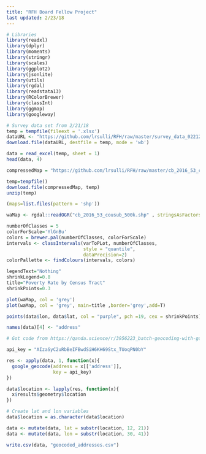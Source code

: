 ```yaml
---
title: "RFH Board Fellow Project"
last updated: 2/23/18
---
```


```r
# Libraries
library(readxl)
library(dplyr)
library(moments)
library(stringr)
library(scales)
library(ggplot2)
library(jsonlite)
library(utils)
library(rgdal)
library(readstata13)
library(RColorBrewer)
library(classInt)
library(ggmap)
library(googleway)
```

```r
# Survey data set from 2/21/18
temp = tempfile(fileext = '.xlsx')
dataURL <- "https://github.com/lrsulli/RFH/raw/master/survey_data_02212018.xlsx"
download.file(dataURL, destfile = temp, mode = 'wb')

data = read_excel(temp, sheet = 1)
head(data, 4)
```

```r
compressedMap = "https://github.com/lrsulli/RFH/raw/master/cb_2016_53_cousub_500k.zip"
```

```r
temp=tempfile()
download.file(compressedMap, temp)
unzip(temp)
```

```r
(maps=list.files(pattern = 'shp'))
```

```r
waMap <- rgdal::readOGR("cb_2016_53_cousub_500k.shp" , stringsAsFactors=F)
```



```r
numberOfClasses = 5
colorForScale='YlGnBu'
colors = brewer.pal(numberOfClasses, colorForScale)
intervals <- classIntervals(varToPLot, numberOfClasses, 
                            style = "quantile",
                            dataPrecision=2)
colorPallette <- findColours(intervals, colors)
```


```r
legendText="Nothing"
shrinkLegend=0.8
title="Poverty Rate by Census Tract"
shrinkPoints=0.3

plot(waMap, col = 'grey')
plot(waMap, col = 'grey', main=title ,border='grey',add=T)

points(data$lon, data$lat, col = "purple", pch =19, cex = shrinkPoints)
```

```r
names(data)[4] <- "address"

# Got code from https://qanda.science/r/3956223_batch-geocoding-with-googleway-r-how-to.jsp

api_key = "AIzaSyC2uRbBeIFBwdSiH6KH69Stx_TUoqPN0bY"

res <- apply(data, 1, function(x){
  google_geocode(address = x[['address']],
                 key = api_key)
})

data$location <- lapply(res, function(x){
  x$results$geometry$location
})

# Create lat and lon variables
data$location = as.character(data$location)

data <- mutate(data, lat = substr(location, 12, 21))
data <- mutate(data, lon = substr(location, 30, 41))

write.csv(data, "geocoded_addresses.csv")
```